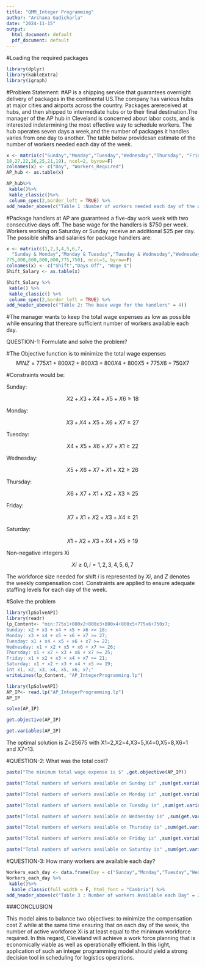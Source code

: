 ---
title: "QMM_Integer Programming"
author: "Archana Gadicharla"
date: "2024-11-15"
output:
  html_document: default
  pdf_document: default
---


#Loading the required packages

```{r}
library(dplyr)
library(kableExtra)
library(igraph)
```


#Problem Statement:
#AP is a shipping service that guarantees overnight delivery of packages in the continental US.The company has various hubs at major cities and airports across the country. Packages arereceived at hubs, and then shipped to intermediate hubs or to their final destination.The manager of the AP hub in Cleveland is concerned about labor costs, and is interested indetermining the most effective way to schedule workers. The hub operates seven days a week,and the number of packages it handles varies from one day to another. The table below providesan estimate of the number of workers needed each day of the week.



```{r}
x <- matrix(c("Sunday","Monday","Tuesday","Wednesday","Thursday", "Friday", "Saturday",
18,27,22,26,25,21,19), ncol=2, byrow=F)
colnames(x) <- c("Day", "Workers_Required")
AP_hub <- as.table(x)
```


```{r}
AP_hub%>%
 kable()%>%
 kable_classic()%>%
 column_spec(2,border_left = TRUE) %>% 
add_header_above(c("Table 1 :Number of workers needed each day of the week" = 3))
```


#Package handlers at AP are guaranteed a five-day work week with two consecutive days off. The base wage for the handlers is $750 per week. Workers working on Saturday or Sunday receive an additional $25 per day. The possible shifts and salaries for package handlers are:


```{r}
x <- matrix(c(1,2,3,4,5,6,7,
  "Sunday & Monday","Monday & Tuesday","Tuesday & Wednesday","Wednesday & Thursday","Thursday & Friday", "Friday & Saturday", "Saturday & Sunday",
775,800,800,800,800,775,750), ncol=3, byrow=F)
colnames(x) <- c("Shift","Days Off", "Wage $")
Shift_Salary <- as.table(x)
```



```{r}
Shift_Salary %>%
 kable() %>%
 kable_classic() %>%
 column_spec(2,border_left = TRUE) %>% 
add_header_above(c("Table 2: The base wage for the handlers" = 4))
```


#The manager wants to keep the total wage expenses as low as possible while ensuring that thereare sufficient number of workers available each day. 

QUESTION-1: Formulate and solve the problem?

#The Objective function is to minimize the total wage expenses
$$MINZ=775X1+800X2+800X3+800X4+800X5+775X6+750X7$$

#Constraints would be:

Sunday:

$$X2+X3+X4+X5+X6≥18$$

Monday:

$$X3+X4+X5+X6+X7≥27$$


Tuesday:

$$X4+X5+X6+X7+X1≥22$$


Wednesday:

$$X5+X6+X7+X1+X2≥26$$


Thursday:

$$X6+X7+X1+X2+X3≥25$$

Friday:

$$X7+X1+X2+X3+X4≥21$$


Saturday:

$$X1+X2+X3+X4+X5≥19$$

Non-negative integers Xi

$$Xi≥0,i=1,2,3,4,5,6,7$$


The workforce size needed for shift *i* is represented by *Xi*, and *Z* denotes the weekly compensation cost. Constraints are applied to ensure adequate staffing levels for each day of the week.


#Solve the problem 

```{r}
library(lpSolveAPI)
library(readr)
lp_Content<- "min:775x1+800x2+800x3+800x4+800x5+775x6+750x7;
Sunday: x2 + x3 + x4 + x5 + x6 >= 18;
Monday: x3 + x4 + x5 + x6 + x7 >= 27;
Tuesday: x1 + x4 + x5 + x6 + x7 >= 22;
Wednesday: x1 + x2 + x5 + x6 + x7 >= 26;
Thursday: x1 + x2 + x3 + x6 + x7 >= 25;
Friday: x1 + x2 + x3 + x4 + x7 >= 21;
Saturday: x1 + x2 + x3 + x4 + x5 >= 19;
int x1, x2, x3, x4, x5, x6, x7;"
writeLines(lp_Content, "AP_IntegerProgramming.lp")

library(lpSolveAPI)
AP_IP<- read.lp("AP_IntegerProgramming.lp")
AP_IP
```


```{r}
solve(AP_IP)
```


```{r}
get.objective(AP_IP)
```

```{r}
get.variables(AP_IP)
```

The optimal solution is Z=25675 with X1=2,X2=4,X3=5,X4=0,X5=8,X6=1 and X7=13.


#QUESTION-2: What was the total cost?

```{r}
paste("The minimum total wage expense is $" ,get.objective(AP_IP))
```

```{r}
paste("Total numbers of workers available on Sunday is" ,sum(get.variables(AP_IP)[c(2,3,4,5,6)]))
```

```{r}
paste("Total numbers of workers available on Monday is" ,sum(get.variables(AP_IP)[c(3,4,5,6,7)]))
```
```{r}
paste("Total numbers of workers available on Tuesday is" ,sum(get.variables(AP_IP)[c(4,5,6,7,1)]))
```

```{r}
paste("Total numbers of workers available on Wednesday is" ,sum(get.variables(AP_IP)[c(5,6,7,1,2)]))
```

```{r}
paste("Total numbers of workers available on Thursday is" ,sum(get.variables(AP_IP)[c(6,7,1,2,3)]))
```

```{r}
paste("Total numbers of workers available on Friday is" ,sum(get.variables(AP_IP)[c(7,1,2,3,4)]))
```

```{r}
paste("Total numbers of workers available on Saturday is" ,sum(get.variables(AP_IP)[c(1,2,3,4,5)]))
```

#QUESTION-3: How many workers are available each day?

```{r}
Workers_each_day <- data.frame(Day = c("Sunday","Monday","Tuesday","Wednesday","Thursday","Friday","Saturday"),Workers_Available = c(18,27,22,26,25,21,19))
Workers_each_day %>% 
 kable()%>%
  kable_classic(full_width = F, html_font = "Cambria") %>%
add_header_above(c("Table 3 : Number of workers Available each Day" = 2))
```

###CONCLUSION

This model aims to balance two objectives: to minimize the compensation cost Z while at the same time ensuring that on each day of the week, the number of active workforce Xi is at least equal to the minimum workforce required. In this regard, Cleveland will achieve a work force planning that is economically viable as well as operationally efficient. In this light, application of such an integer programming model should yield a strong decision tool in scheduling for logistics operations.